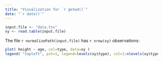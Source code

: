```yaml
---
title: "Visualization for `r getwd()`"
date: "`r date()`"
---
```


```r
input.file <- "data.tsv"
xy <- read.table(input.file)
```

The file `r normalizePath(input.file)`
has `r nrow(xy)` observations:
```r
plot( height ~ age, col=type, data=xy )
legend( "topleft", pch=1, legend=levels(xy$type), col=1:nlevels(xy$type) )
```

